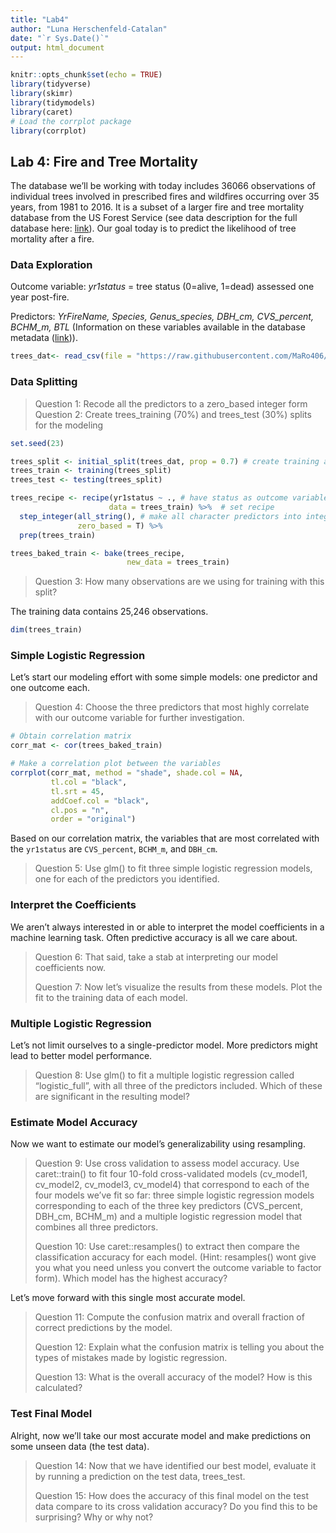 ```yaml
---
title: "Lab4"
author: "Luna Herschenfeld-Catalan"
date: "`r Sys.Date()`"
output: html_document
---
```


```r
knitr::opts_chunk$set(echo = TRUE)
library(tidyverse)
library(skimr)
library(tidymodels)
library(caret)
# Load the corrplot package
library(corrplot)
```

## Lab 4: Fire and Tree Mortality

The database we'll be working with today includes 36066 observations of individual trees involved in prescribed fires and wildfires occurring over 35 years, from 1981 to 2016. It is a subset of a larger fire and tree mortality database from the US Forest Service (see data description for the full database here: [link](https://www.nature.com/articles/s41597-020-0522-7#Sec10)). Our goal today is to predict the likelihood of tree mortality after a fire.

### Data Exploration

Outcome variable: *yr1status* = tree status (0=alive, 1=dead) assessed one year post-fire.

Predictors: *YrFireName, Species, Genus_species, DBH_cm, CVS_percent, BCHM_m, BTL* (Information on these variables available in the database metadata ([link](https://www.fs.usda.gov/rds/archive/products/RDS-2020-0001-2/_metadata_RDS-2020-0001-2.html))).

```r
trees_dat<- read_csv(file = "https://raw.githubusercontent.com/MaRo406/eds-232-machine-learning/main/data/trees-dat.csv")
```
### Data Splitting
> Question 1: Recode all the predictors to a zero_based integer form
> Question 2: Create trees_training (70%) and trees_test (30%) splits for the modeling

```r
set.seed(23)

trees_split <- initial_split(trees_dat, prop = 0.7) # create training and test data
trees_train <- training(trees_split)
trees_test <- testing(trees_split)

trees_recipe <- recipe(yr1status ~ ., # have status as outcome variable
                      data = trees_train) %>%  # set recipe
  step_integer(all_string(), # make all character predictors into integers
               zero_based = T) %>% 
  prep(trees_train)

trees_baked_train <- bake(trees_recipe, 
                          new_data = trees_train)
```

> Question 3: How many observations are we using for training with this split?

The training data contains 25,246 observations. 

```r
dim(trees_train)
```


### Simple Logistic Regression 

Let's start our modeling effort with some simple models: one predictor and one outcome each.

> Question 4: Choose the three predictors that most highly correlate with our outcome variable for further investigation.

```r
# Obtain correlation matrix
corr_mat <- cor(trees_baked_train)

# Make a correlation plot between the variables
corrplot(corr_mat, method = "shade", shade.col = NA,
         tl.col = "black",
         tl.srt = 45,
         addCoef.col = "black",
         cl.pos = "n",
         order = "original")

```

Based on our correlation matrix, the variables that are most correlated with the `yr1status` are `CVS_percent`, `BCHM_m`, and `DBH_cm`.

> Question 5: Use glm() to fit three simple logistic regression models, one for each of the predictors you identified.


### Interpret the Coefficients 

We aren't always interested in or able to interpret the model coefficients in a machine learning task. Often predictive accuracy is all we care about.

> Question 6: That said, take a stab at interpreting our model coefficients now.
>
> Question 7: Now let's visualize the results from these models. Plot the fit to the training data of each model.

### Multiple Logistic Regression

Let's not limit ourselves to a single-predictor model. More predictors might lead to better model performance.

> Question 8: Use glm() to fit a multiple logistic regression called "logistic_full", with all three of the predictors included. Which of these are significant in the resulting model?

### Estimate Model Accuracy

Now we want to estimate our model's generalizability using resampling.

> Question 9: Use cross validation to assess model accuracy. Use caret::train() to fit four 10-fold cross-validated models (cv_model1, cv_model2, cv_model3, cv_model4) that correspond to each of the four models we've fit so far: three simple logistic regression models corresponding to each of the three key predictors (CVS_percent, DBH_cm, BCHM_m) and a multiple logistic regression model that combines all three predictors.
>
> Question 10: Use caret::resamples() to extract then compare the classification accuracy for each model. (Hint: resamples() wont give you what you need unless you convert the outcome variable to factor form). Which model has the highest accuracy?

Let's move forward with this single most accurate model.

> Question 11: Compute the confusion matrix and overall fraction of correct predictions by the model.
>
> Question 12: Explain what the confusion matrix is telling you about the types of mistakes made by logistic regression.
>
> Question 13: What is the overall accuracy of the model? How is this calculated?

### Test Final Model

Alright, now we'll take our most accurate model and make predictions on some unseen data (the test data).

> Question 14: Now that we have identified our best model, evaluate it by running a prediction on the test data, trees_test.
>
> Question 15: How does the accuracy of this final model on the test data compare to its cross validation accuracy? Do you find this to be surprising? Why or why not?
